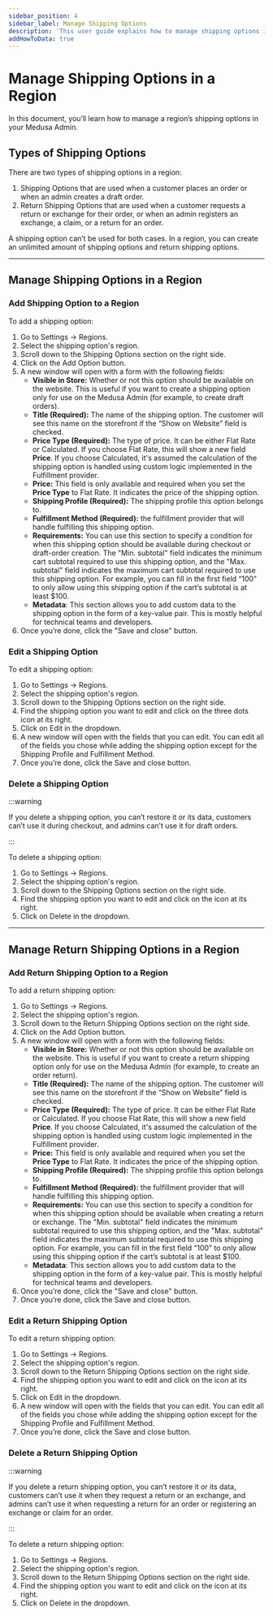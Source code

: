 ---
sidebar_position: 4
sidebar_label: Manage Shipping Options
description: 'This user guide explains how to manage shipping options in a region on the Medusa admin.'
addHowToData: true
---


# Manage Shipping Options in a Region

In this document, you’ll learn how to manage a region’s shipping options in your Medusa Admin.

## Types of Shipping Options

There are two types of shipping options in a region:

1. Shipping Options that are used when a customer places an order or when an admin creates a draft order.
2. Return Shipping Options that are used when a customer requests a return or exchange for their order, or when an admin registers an exchange, a claim, or a return for an order.

A shipping option can’t be used for both cases. In a region, you can create an unlimited amount of shipping options and return shipping options.

---

## Manage Shipping Options in a Region

### Add Shipping Option to a Region

To add a shipping option:

1. Go to Settings → Regions.
2. Select the shipping option's region.
3. Scroll down to the Shipping Options section on the right side.
4. Click on the Add Option button.
5. A new window will open with a form with the following fields:
    - **Visible in Store:** Whether or not this option should be available on the website. This is useful if you want to create a shipping option only for use on the Medusa Admin (for example, to create draft orders).
    - **Title (Required):** The name of the shipping option. The customer will see this name on the storefront if the “Show on Website” field is checked.
    - **Price Type (Required):** The type of price. It can be either Flat Rate or Calculated. If you choose Flat Rate, this will show a new field **Price**. If you choose Calculated, it's assumed the calculation of the shipping option is handled using custom logic implemented in the Fulfillment provider.
    - **Price:** This field is only available and required when you set the **Price Type** to Flat Rate. It indicates the price of the shipping option.
    - **Shipping Profile (Required):** The shipping profile this option belongs to.
    - **Fulfillment Method (Required):** the fulfillment provider that will handle fulfilling this shipping option.
    - **Requirements:** You can use this section to specify a condition for when this shipping option should be available during checkout or draft-order creation. The "Min. subtotal" field indicates the minimum cart subtotal required to use this shipping option, and the "Max. subtotal" field indicates the maximum cart subtotal required to use this shipping option. For example, you can fill in the first field “100” to only allow using this shipping option if the cart’s subtotal is at least $100.
    - **Metadata**: This section allows you to add custom data to the shipping option in the form of a key-value pair. This is mostly helpful for technical teams and developers.
6. Once you’re done, click the "Save and close" button.

### Edit a Shipping Option

To edit a shipping option:

1. Go to Settings → Regions.
2. Select the shipping option's region.
3. Scroll down to the Shipping Options section on the right side.
4. Find the shipping option you want to edit and click on the three dots icon at its right.
5. Click on Edit in the dropdown.
6. A new window will open with the fields that you can edit. You can edit all of the fields you chose while adding the shipping option except for the Shipping Profile and Fulfillment Method.
7. Once you’re done, click the Save and close button.

### Delete a Shipping Option

:::warning

If you delete a shipping option, you can’t restore it or its data, customers can’t use it during checkout, and admins can’t use it for draft orders.

:::

To delete a shipping option:

1. Go to Settings → Regions.
2. Select the shipping option's region.
3. Scroll down to the Shipping Options section on the right side.
4. Find the shipping option you want to edit and click on the <UiIcon lightIcon="https://res.cloudinary.com/dza7lstvk/image/upload/v1667999308/Medusa%20Docs/UI%20Icons/1ordBC6_ssysel.png" darkIcon="https://res.cloudinary.com/dza7lstvk/image/upload/v1667999326/Medusa%20Docs/UI%20Icons/dSwWYBH_stzgoi.png" alt="three dots" /> icon at its right.
5. Click on Delete in the dropdown.

---

## Manage Return Shipping Options in a Region

### Add Return Shipping Option to a Region

To add a return shipping option:

1. Go to Settings → Regions.
2. Select the shipping option's region.
3. Scroll down to the Return Shipping Options section on the right side.
4. Click on the Add Option button.
5. A new window will open with a form with the following fields:
    - **Visible in Store:** Whether or not this option should be available on the website. This is useful if you want to create a return shipping option only for use on the Medusa Admin (for example, to create an order return).
    - **Title (Required):** The name of the shipping option. The customer will see this name on the storefront if the “Show on Website” field is checked.
    - **Price Type (Required):** The type of price. It can be either Flat Rate or Calculated. If you choose Flat Rate, this will show a new field **Price**. If you choose Calculated, it's assumed the calculation of the shipping option is handled using custom logic implemented in the Fulfillment provider.
    - **Price:** This field is only available and required when you set the **Price Type** to Flat Rate. It indicates the price of the shipping option.
    - **Shipping Profile (Required):** The shipping profile this option belongs to.
    - **Fulfillment Method (Required):** the fulfillment provider that will handle fulfilling this shipping option.
    - **Requirements:** You can use this section to specify a condition for when this shipping option should be available when creating a return or exchange. The "Min. subtotal" field indicates the minimum subtotal required to use this shipping option, and the "Max. subtotal" field indicates the maximum subtotal required to use this shipping option. For example, you can fill in the first field “100” to only allow using this shipping option if the cart’s subtotal is at least $100.
    - **Metadata**: This section allows you to add custom data to the shipping option in the form of a key-value pair. This is mostly helpful for technical teams and developers.
6. Once you’re done, click the "Save and close" button.
6. Once you’re done, click the Save and close button.

### Edit a Return Shipping Option

To edit a return shipping option:

1. Go to Settings → Regions.
2. Select the shipping option's region.
3. Scroll down to the Return Shipping Options section on the right side.
4. Find the shipping option you want to edit and click on the <UiIcon lightIcon="https://res.cloudinary.com/dza7lstvk/image/upload/v1667999308/Medusa%20Docs/UI%20Icons/1ordBC6_ssysel.png" darkIcon="https://res.cloudinary.com/dza7lstvk/image/upload/v1667999326/Medusa%20Docs/UI%20Icons/dSwWYBH_stzgoi.png" alt="three dots" /> icon at its right.
5. Click on Edit in the dropdown.
6. A new window will open with the fields that you can edit. You can edit all of the fields you chose while adding the shipping option except for the Shipping Profile and Fulfillment Method.
7. Once you’re done, click the Save and close button.

### Delete a Return Shipping Option

:::warning

If you delete a return shipping option, you can’t restore it or its data, customers can’t use it when they request a return or an exchange, and admins can’t use it when requesting a return for an order or registering an exchange or claim for an order.

:::

To delete a return shipping option:

1. Go to Settings → Regions.
2. Select the shipping option's region.
3. Scroll down to the Return Shipping Options section on the right side.
4. Find the shipping option you want to edit and click on the <UiIcon lightIcon="https://res.cloudinary.com/dza7lstvk/image/upload/v1667999308/Medusa%20Docs/UI%20Icons/1ordBC6_ssysel.png" darkIcon="https://res.cloudinary.com/dza7lstvk/image/upload/v1667999326/Medusa%20Docs/UI%20Icons/dSwWYBH_stzgoi.png" alt="three dots" /> icon at its right.
5. Click on Delete in the dropdown.
